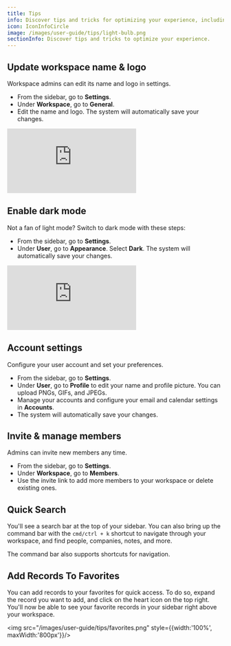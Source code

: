 ```yaml
---
title: Tips 
info: Discover tips and tricks for optimizing your experience, including user and workspace management, personalization settings, and navigation enhancements.
icon: IconInfoCircle
image: /images/user-guide/tips/light-bulb.png
sectionInfo: Discover tips and tricks to optimize your experience.
---
```


## Update workspace name & logo

Workspace admins can edit its name and logo in settings. 

- From the sidebar, go to <b>Settings</b>. 
- Under <b>Workspace</b>, go to <b>General</b>.
- Edit the name and logo. The system will automatically save your changes.

<div style={{padding:'69.01% 0 0 0', position:'relative', margin: '32px 0px 0px'}}>
  <iframe 
    src="https://player.vimeo.com/video/927915481?autoplay=1&loop=1&autopause=0&background=1&amp;app_id=58479" 
    frameBorder="0" 
    allow="autoplay; fullscreen; picture-in-picture; clipboard-write" 
    style={{
      position:'absolute',
      top:0,
      left:0,
      width:'100%',
      height:'100%',
      borderRadius: '16px', 
      border:'2px solid black'
    }}
    title="Export data"
  ></iframe>
</div>
<script src="https://player.vimeo.com/api/player.js"></script>

## Enable dark mode 

Not a fan of light mode? Switch to dark mode with these steps:

- From the sidebar, go to <b>Settings</b>. 
- Under <b>User</b>, go to <b>Appearance</b>.
Select **Dark**. The system will automatically save your changes.

<div style={{padding:'69.01% 0 0 0', position:'relative', margin: '32px 0px 0px'}}>
  <iframe 
    src="https://player.vimeo.com/video/927916570?autoplay=1&loop=1&autopause=0&background=1&amp;app_id=58479" 
    frameBorder="0" 
    allow="autoplay; fullscreen; picture-in-picture; clipboard-write" 
    style={{
      position:'absolute',
      top:0,
      left:0,
      width:'100%',
      height:'100%',
      borderRadius: '16px', 
      border:'2px solid black'
    }}
    title="Export data"
  ></iframe>
</div>
<script src="https://player.vimeo.com/api/player.js"></script>

## Account settings 

Configure your user account and set your preferences. 

- From the sidebar, go to <b>Settings</b>. 
- Under <b>User</b>, go to <b>Profile</b> to edit your name and profile picture. You can upload PNGs, GIFs, and JPEGs.
- Manage your accounts and configure your email and calendar settings in <b>Accounts</b>. 
- The system will automatically save your changes.

## Invite & manage members

Admins can invite new members any time. 

- From the sidebar, go to <b>Settings</b>. 
- Under <b>Workspace</b>, go to <b>Members</b>.
- Use the invite link to add more members to your workspace or delete existing ones.

## Quick Search 

You'll see a search bar at the top of your sidebar. You can also bring up the command bar with the `cmd/ctrl + k` shortcut to navigate through your workspace, and find people, companies, notes, and more. 

The command bar also supports shortcuts for navigation.  

## Add Records To Favorites

You can add records to your favorites for quick access. To do so, expand the record you want to add, and click on the heart icon on the top right. You'll now be able to see your favorite records in your sidebar right above your workspace. 

<img src="/images/user-guide/tips/favorites.png" style={{width:'100%', maxWidth:'800px'}}/>

<ArticleEditContent></ArticleEditContent>